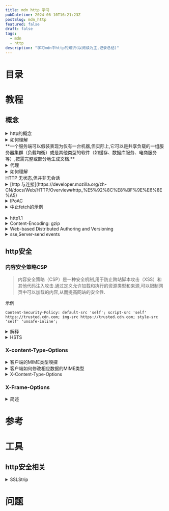 ```yaml
---
title: mdn http 学习
pubDatetime: 2024-06-10T16:21:23Z
postSlug: mdn_http
featured: false
draft: false
tags:
  - mdn
  - http
description: "学习mdn中http的知识(以阅读为主,记录总结)"
---
```


# 目录

# 教程

## 概念

<details>
<summary>http的概念</summary>

HTTP（HyperText Transfer Protocol,超文本传输协议）是用于在万维网上传输超文本的应用层协议.它是Web的基础技术之一,定义了客户端（通常是浏览器）和服务器之间的数据交换方式.HTTP有几个关键概念和特点：

### 基本概念

1. **客户端和服务器**：

   - **客户端**：发送请求的实体,通常是用户的Web浏览器.
   - **服务器**：接收并处理请求的实体,通常是存储网站内容的Web服务器.

2. **请求和响应**：

   - **请求（Request）**：由客户端发起,包括请求方法、URL、HTTP版本、请求头和可能的请求体.
   - **响应（Response）**：由服务器返回,包括HTTP状态码、HTTP版本、响应头和可能的响应体.

3. **URL（统一资源定位符）**：指明了客户端想要访问的资源位置.

### 请求方法

HTTP定义了几种请求方法,用于指示要对资源执行的操作：

- **GET**：请求资源.最常用的方法,通常用于获取网页内容.
- **POST**：提交数据给服务器（例如表单提交）.
- **PUT**：更新指定的资源.
- **DELETE**：删除指定的资源.
- **HEAD**：类似GET,但只请求资源的头部信息.
- **OPTIONS**：请求支持的HTTP方法.

### HTTP头部

HTTP请求和响应都包含头部,用于传递元数据,如：

- **Content-Type**：指明资源的媒体类型（例如text/html）.
- **User-Agent**：客户端软件的信息.
- **Accept**：客户端可处理的内容类型.
- **Cookie**：客户端发送的存储在本地的会话信息.

### 状态码

HTTP响应包含一个状态码,表示请求的处理结果：

- **2xx（成功）**：请求已成功处理（如200 OK）.
- **3xx（重定向）**：需要进一步操作以完成请求（如301 Moved Permanently）.
- **4xx（客户端错误）**：请求有错误（如404 Not Found）.
- **5xx（服务器错误）**：服务器在处理请求时发生了错误（如500 Internal Server Error）.

### 会话和状态

HTTP是无状态协议,每个请求都是独立的,不保留之前请求的上下文信息.然而,通过使用Cookie、会话等技术,可以在客户端和服务器之间维持会话状态.

### 安全性

HTTP有不安全的版本（HTTP）和安全版本（HTTPS）.HTTPS通过SSL/TLS加密数据传输,提供数据的机密性、完整性和身份验证.

### 发展和版本

- **HTTP/1.0**：早期版本,简单且基础.
- **HTTP/1.1**：广泛使用,支持持久连接和管道化.
- **HTTP/2**：引入二进制传输、多路复用和头部压缩,提高性能.
- **HTTP/3**：基于QUIC协议,更快的传输速度和更好的性能.

### 示例

一个简单的HTTP GET请求和响应示例：

#### 请求：

```
GET /index.html HTTP/1.1
Host: www.example.com
User-Agent: Mozilla/5.0
Accept: text/html
```

#### 响应：

```
HTTP/1.1 200 OK
Content-Type: text/html
Content-Length: 137

<html>
<body>
<h1>Hello, World!</h1>
</body>
</html>
```

HTTP是构建和使用Web的基础技术,通过理解其工作原理,可以更好地开发和优化Web应用.

</details>

<details>
<summary>如何理解<br/>**一个服务端可以假装表现为仅有一台机器,但实际上,它可以是共享负载的一组服务器集群（负载均衡）或是其他类型的软件（如缓存、数据库服务、电商服务等）,按需完整或部分地生成文档.**</summary>

这个问题涉及到理解现代网络架构中负载均衡和服务分层的概念.这些技术允许服务端系统在表现为单一实体的同时,在后台利用多个服务器和服务来提高性能、可靠性和可扩展性.以下是更详细的解释：

### 负载均衡

#### 基本概念

负载均衡是分布式计算中的一种技术,用于将传入的网络流量分配到多台服务器上,以确保任何单台服务器不会被过载,从而提高整个系统的响应速度和可靠性.

#### 工作方式

1. **负载均衡器（Load Balancer）**：

   - 充当客户端和服务器集群之间的中间人.
   - 接受客户端的请求,并根据预定的算法（如轮询、最少连接、IP哈希等）将请求分配到不同的服务器上.
   - 负责健康检查,确保只有健康的服务器参与处理请求.

2. **服务器集群（Server Cluster）**：
   - 一组服务器共同提供同一个服务.
   - 每台服务器处理一部分请求,减轻单台服务器的负载.

#### 例子

假设一个电商网站使用负载均衡.用户访问网站时,请求首先到达负载均衡器,然后负载均衡器将请求分配到其中一台可用的服务器上进行处理.用户并不知道背后有多少台服务器在工作,他们看到的只是一个单一的电商网站.

### 服务分层（Service Layering）

#### 基本概念

服务分层是一种架构模式,通过将应用程序逻辑分成不同的层,每一层负责特定的功能.这种方式有助于模块化设计、提高代码可维护性,并且允许不同层独立扩展.

#### 典型分层

1. **表示层（Presentation Layer）**：

   - 负责与用户交互,通常是前端界面.
   - 例如,Web浏览器中的HTML页面.

2. **业务逻辑层（Business Logic Layer）**：

   - 处理应用程序的业务逻辑和规则.
   - 例如,用户身份验证、购物车处理等.

3. **数据访问层（Data Access Layer）**：

   - 负责与数据库等持久化存储系统交互.
   - 例如,读取和写入用户信息、订单详情等.

4. **服务层（Service Layer）**：
   - 提供对外服务接口,整合各层之间的操作.
   - 例如,API接口,微服务等.

#### 例子

一个电商网站可以有：

- 前端服务器（表示层）,处理用户请求并展示网页.
- 应用服务器（业务逻辑层）,处理业务逻辑如订单处理、支付等.
- 数据库服务器（数据访问层）,存储用户信息、订单数据等.

### 缓存

#### 基本概念

缓存是将常用数据临时存储在一个快速存取的位置,以加速数据的读取和减少延迟.

#### 类型

1. **客户端缓存**：

   - 存储在用户设备上（如浏览器缓存）.
   - 减少网络请求,提升用户体验.

2. **服务器缓存**：
   - 存储在服务器端,供多个用户共享.
   - 常用技术如Redis、Memcached.

#### 例子

在电商网站上,热门商品的详情可以缓存起来,当用户访问时直接从缓存读取,而不是每次都从数据库获取.这可以显著提高响应速度.

### 综合示例

假设一个电商网站使用负载均衡、分层架构和缓存技术：

1. **用户访问网站**：

   - 请求首先到达负载均衡器.
   - 负载均衡器将请求分配到一台前端服务器.

2. **前端服务器处理请求**：

   - 前端服务器查询缓存,检查是否有现成的页面或数据.
   - 如果缓存中没有,则前端服务器向应用服务器请求数据.

3. **应用服务器处理业务逻辑**：

   - 应用服务器处理用户请求（如用户登录、商品浏览等）.
   - 需要数据时,查询缓存,如果缓存没有,则从数据库获取.

4. **数据库访问**：

   - 数据库服务器存储用户数据、订单信息等.
   - 通过数据访问层接口提供数据.

5. **响应返回**：
   - 应用服务器将处理后的数据返回前端服务器.
   - 前端服务器生成最终的HTML页面,并发送给用户.

通过这种方式,用户体验到的是一个统一的电商网站,而在后台,多个服务器和服务共同协作,保证了系统的高效、可靠和可扩展.

</details>

<details>
<summary>代理</summary>

- [devv](https://devv.ai/search?threadId=dslikwq9gum8)

> 除了缓存和过滤之外,代理服务器还能实现哪些其他功能？它们如何帮助提高网络安全和性能？
> nginx与代理的关系
> 在实际应用中,使用NGINX作为反向代理有哪些优势和劣势？
> 代理服务器如何实现身份验证的功能

</details>

<details>
<summary>如何理解<br/>HTTP 无状态,但并非无会话</summary>

HTTP被称为无状态协议,意味着每个请求都是独立的,服务器不会在请求之间保留任何信息或状态.这种设计使得HTTP协议简单且易于实现,因为服务器不需要管理用户的状态信息,从而提高了可扩展性和可靠性[1](https://stackoverflow.com/questions/4913763/what-does-it-mean-when-they-say-http-is-stateless)[2](https://dev.to/codexam/why-is-http-stateless-2m3p).

然而,尽管HTTP本身是无状态的,许多Web应用程序仍然需要维持会话状态,以便在用户与应用程序交互时提供个性化体验.这通常通过使用Cookies和会话（Sessions）来实现.Cookies是存储在客户端的小数据片段,服务器可以通过这些Cookies识别用户并记住他们的状态.会话则是在服务器端为每个用户创建的临时存储空间,用于跟踪用户的活动和状态[2](https://dev.to/codexam/why-is-http-stateless-2m3p)[3](https://www.tek-tips.com/viewthread.cfm?qid=7851).

因此,虽然HTTP协议本身不保留状态,但通过Cookies和会话机制,开发者可以在无状态的HTTP协议之上构建出具有会话管理能力的应用程序.这种方法结合了HTTP的高效性和会话的灵活性,使得Web应用能够提供更好的用户体验[4](https://www.quora.com/If-HTTP-is-stateless-then-how-does-a-webserver-understand-that-every-session-is-unique)[5](https://superuser.com/questions/825369/how-does-http-become-stateless).

</details>

<details>
<summary>[http 与连接](https://developer.mozilla.org/zh-CN/docs/Web/HTTP/Overview#http_%E5%92%8C%E8%BF%9E%E6%8E%A5)</summary>

在HTTP中,连接的管理至关重要,因为它直接影响到性能和稳定性.HTTP连接通常是通过TCP（传输控制协议）建立的,TCP提供了可靠的连接,确保数据包的顺利传输.HTTP/1.1引入了持久连接（也称为keep-alive连接）,允许在同一TCP连接上发送多个HTTP请求和响应,从而减少了连接建立和关闭的开销,提高了性能.

持久连接的优势在于,它可以减少网络延迟,因为多个请求可以在同一连接中顺序处理,而不需要为每个请求建立新的连接.虽然持久连接在HTTP/1.1中是默认的,但在HTTP/2和HTTP/3中,连接的管理方式有所不同,后者采用了多路复用技术,允许在同一连接上并行处理多个请求,从而进一步提高了性能和效率.

</details>

<details>
<summary>IPoAC</summary>

IPoAC（Internet Protocol over Avian Carriers）是一种幽默的提议,旨在通过鸟类（如信鸽）传输互联网协议（IP）流量.这一概念最初在**1990年4月1日的RFC 1149中提出**,属于愚人节的玩笑提案.该提案描述了如何利用信鸽作为数据传输媒介,尽管其实现效果并不理想,通常伴随着高延迟和数据丢失的风险.例如,在一次实际实施中,发送了九个数据包,但由于操作错误,数据包的丢失率高达55%[1](https://en.wikipedia.org/wiki/IP_over_Avian_Carriers)[4](https://www.vyopta.com/blog/video-conferencing/ipoac/).

IPoAC的工作原理是将IP数据包附加到信鸽的腿上,然后通过鸽子将数据包传送到目的地.尽管这种方法在理论上可以实现数据传输,但由于天气、捕食者等因素,实际传输的可靠性和速度都受到很大影响[1](https://en.wikipedia.org/wiki/IP_over_Avian_Carriers)[3](https://generative.ink/alternet/avian).此外,IPoAC还被用作对现代网络传输方式的讽刺,展示了在某些情况下,传统的物理传输方式可能比现代网络更有效[1](https://en.wikipedia.org/wiki/IP_over_Avian_Carriers).

除了IPoAC,还有一些网络协议是出于有趣或实验目的而创建的,以下是几个例子：

1. **RFC 1149 - IPoAC（Internet Protocol over Avian Carriers）**：虽然这是一个幽默的提案,但它展示了如何利用信鸽传输数据包,强调了在某些情况下,传统的物理传输方式可能比现代网络更有效[1](https://en.wikipedia.org/wiki/IP_over_Avian_Carriers).

2. **RFC 2324 - HTTP 418 I'm a teapot**：这是一个愚人节的玩笑提案,定义了一个HTTP状态码418,表示“我是一个茶壶”,用于回应不适当的冲泡请求.虽然这个协议并不实际用于网络通信,但它成为了互联网文化的一部分,常被引用以展示网络协议的幽默性[1](https://en.wikipedia.org/wiki/Hyper_Text_Coffee_Pot_Control_Protocol).

3. **RFC 3092 - The "Internet Official Protocol Standards"**：这个RFC以幽默的方式列出了“官方”互联网协议标准,包括一些不切实际的协议,如“用铅笔写的协议”.它通过夸张的方式反映了网络标准化过程中的复杂性和荒谬性[1](https://en.wikipedia.org/wiki/RFC_3092).

4. **Freenet**：这是一个去中心化的匿名网络,旨在保护用户的隐私和自由表达.虽然它是一个实际的协议,但其创建的初衷是为了应对审查和保护言论自由,具有一定的社会实验性质.

5. **BitTorrent**：虽然BitTorrent是一个实际的文件共享协议,但它的设计理念是为了提高大文件传输的效率,利用用户的带宽进行分布式下载.这种创新的思路改变了文件共享的方式,促进了P2P（点对点）技术的发展.

这些协议和概念展示了网络技术的多样性和创新性,许多都是为了应对特定的技术挑战或满足特定的需求而发展起来的,同时也反映了网络文化中的幽默和创造力.

</details>

<details>
<summary>中止fetch的示例</summary>

下面是一个使用 `AbortController` 中止 `fetch` 请求的示例代码.这个示例展示了如何创建一个 `AbortController`,并在点击按钮时发起请求和中止请求.

```html
<!doctype html>
<html lang="zh">
  <head>
    <meta charset="UTF-8" />
    <meta name="viewport" content="width=device-width, initial-scale=1.0" />
    <title>中止 Fetch 请求示例</title>
    <style>
      body {
        font-family: Arial, sans-serif;
        margin: 20px;
      }
      button {
        margin: 5px;
        padding: 10px 15px;
        font-size: 16px;
      }
    </style>
  </head>
  <body>
    <h1>中止 Fetch 请求示例</h1>
    <button id="startFetch">开始请求</button>
    <button id="abortFetch">中止请求</button>
    <div id="status"></div>

    <script>
      const controller = new AbortController();
      const signal = controller.signal;
      const statusDiv = document.getElementById("status");

      document.getElementById("startFetch").addEventListener("click", () => {
        statusDiv.textContent = "请求中...";
        fetch("https://httpbin.org/delay/5", { signal })
          .then(response => {
            if (!response.ok) throw new Error("网络响应错误");
            return response.json();
          })
          .then(data => {
            statusDiv.textContent = "请求成功: " + JSON.stringify(data);
          })
          .catch(err => {
            if (err.name === "AbortError") {
              statusDiv.textContent = "请求已中止";
            } else {
              statusDiv.textContent = "请求失败: " + err.message;
            }
          });
      });

      document.getElementById("abortFetch").addEventListener("click", () => {
        controller.abort();
        statusDiv.textContent = "请求已中止";
      });
    </script>
  </body>
</html>
```

在这个示例中,当用户点击“开始请求”按钮时,会发起一个 `fetch` 请求到 `https://httpbin.org/delay/5`,该请求会延迟 5 秒后返回响应.如果在这段时间内用户点击“中止请求”按钮,`AbortController` 会中止请求,并在状态显示区域更新相应的消息.这种方式可以有效地管理网络请求,避免不必要的资源浪费[1](https://developer.mozilla.org/en-US/docs/Web/API/AbortController)[2](https://javascript.info/fetch-abort).

react demo


<AbortController client:visible />

</details>

<br />

<details>
<summary>http1.1</summary>

HTTP/1.1 的改进在实际应用中对网页浏览体验产生了显著的影响,主要体现在以下几个方面：

首先,**连接复用**的引入使得多个请求可以通过同一个 TCP 连接发送.这意味着用户在浏览网页时,浏览器可以更快地加载页面中的多个资源,如图片、样式表和脚本,而不必为每个资源单独建立连接.这种机制减少了连接建立的时间和网络延迟,从而提升了网页的加载速度,用户体验更加流畅[1](https://medium.com/@nirajranasinghe/the-evolution-of-http-from-version-1-0-to-3-0-and-the-impact-on-modern-web-communication-cb233b17e118).

其次,**管线化技术**的引入允许浏览器在等待第一个请求的响应时,继续发送后续请求.这种并行处理的能力减少了请求之间的等待时间,尤其是在加载包含多个资源的复杂网页时,能够显著提高加载效率[5](https://medium.com/@siladityaghosh/title-evolution-of-web-protocols-unraveling-the-layers-of-http-and-http-2-and-their-impact-on-the-4c6f10b6e2f8).

**响应分块**的支持使得服务器能够在生成内容时逐步发送数据,而不是等待所有数据准备好后再发送.这对于动态内容的加载尤为重要,例如在线购物网站的商品列表,用户可以在等待完整页面加载的同时,看到部分内容,从而提升了交互体验[4](https://stackoverflow.com/questions/246859/http-1-0-vs-1-1).

在**缓存控制**方面,HTTP/1.1 允许更精细的缓存管理,浏览器可以根据服务器提供的缓存指令,决定何时使用缓存内容,何时重新请求资源.这种机制减少了不必要的网络请求,降低了服务器负担,同时也加快了页面加载速度,用户在访问重复内容时能够体验到更快的响应[3](https://factoryhr.medium.com/http-2-the-difference-between-http-1-1-benefits-and-how-to-use-it-38094fa0e95b).

最后,机制使得服务器能够根据客户端的请求,提供最合适的内容格式.这意味着用户可以根据自己的设备和网络条件,获得优化后的内容展示,从而提升了整体的用户体验[6](https://www.quora.com/What-are-the-advantage-of-HTTP-2-as-compared-with-HTTP-1-1).

综上所述,HTTP/1.1 的这些改进在实际应用中显著提升了网页浏览的速度和效率,改善了用户体验,使得现代网页能够更快、更流畅地加载和交互.

</details>

<details>
<summary>Content-Encoding: gzip</summary>

在 HTTP 通信中,当客户端发送请求并接收到带有 `Content-Encoding: gzip` 的响应时,解压缩通常是在客户端处理响应内容的过程中自动进行的.具体来说,解压缩的步骤如下：

1. **请求阶段**：客户端在发送请求时,会在请求头中包含 `Accept-Encoding` 字段,表明它支持的内容编码格式,例如 `gzip`.这告诉服务器,客户端能够处理经过 gzip 压缩的响应.

2. **响应阶段**：服务器在处理请求后,如果决定使用 gzip 压缩响应内容,会在响应头中添加 `Content-Encoding: gzip`.这表示响应体是经过 gzip 压缩的.

3. **解压缩过程**：当客户端接收到响应后,它会检查响应头中的 `Content-Encoding` 字段.如果该字段的值为 `gzip`,客户端会自动使用相应的解压缩算法（通常是通过库或内置功能）对响应体进行解压缩.这一过程通常是在客户端的 HTTP 库或框架内部完成的,开发者不需要手动处理.

4. **使用解压后的内容**：解压缩完成后,客户端可以使用原始的未压缩内容进行后续处理,比如渲染网页或解析数据.

这种自动解压缩的机制使得开发者在处理 HTTP 响应时更加方便,能够专注于业务逻辑,而无需关心底层的压缩和解压缩细节[1](https://developer.mozilla.org/en-US/docs/Web/HTTP/Headers/Content-Encoding)[5](https://github.com/nextgenhealthcare/connect/issues/2491).

</details>

<details>
<summary>Web-based Distributed Authoring and Versioning</summary>
Web-based Distributed Authoring and Versioning（WebDAV）是一种基于 HTTP 的协议扩展,旨在支持分布式的内容创作和版本控制.WebDAV 允许用户通过网络直接编辑和管理存储在服务器上的文件,使得 Web 不再仅仅是一个只读的媒介,而是一个可写的、协作的环境.

WebDAV 的主要特性包括：

1. **资源管理**：WebDAV 允许用户创建、删除和修改 Web 资源.用户可以通过标准的 HTTP 方法（如 PUT、DELETE 和 POST）对资源进行操作.

2. **属性管理**：WebDAV 支持对资源的属性进行管理,例如创建日期、作者、修改日期等.用户可以使用 PROPFIND 方法查询资源的属性,并使用 PROPPATCH 方法更新或删除这些属性.

3. **集合管理**：WebDAV 允许用户创建和管理资源集合（类似于文件夹）.用户可以使用 MKCOL 方法创建集合,并使用其他方法列出集合中的资源.

4. **锁定机制**：为了避免多个用户同时编辑同一资源导致的冲突,WebDAV 引入了锁定机制.用户可以对资源进行锁定（LOCK）,以防止其他用户在锁定期间对其进行修改,解锁（UNLOCK）操作则允许其他用户重新获得对资源的访问权限.

5. **版本控制**：虽然 WebDAV 的基本版本并不直接支持版本控制,但它为后续的扩展（如 Delta-V）奠定了基础,使得用户能够跟踪和管理资源的不同版本.

6. **访问控制**：WebDAV 还引入了访问控制的概念,允许用户设置谁可以访问或修改特定资源.这通过访问控制列表（ACL）来实现,用户可以定义不同的权限（如读取、写入、删除等）.

WebDAV 的这些功能使得 Web 成为一个可写的、协作的环境,适合于团队合作和内容管理.它在许多现代 Web 应用中得到了广泛应用,尤其是在内容管理系统（CMS）和云存储服务中[1](https://en.wikipedia.org/wiki/WebDAV)[2](https://learn.microsoft.com/en-us/openspecs/windows_protocols/ms-wdvse/7bb6d0b6-8e78-4802-ab86-cecd7f91ec72).

</details>

<details>
<summary>sse,Server-send events</summary>

</details>

## http安全

### 内容安全策略CSP

> 内容安全策略（CSP）是一种安全机制,用于防止跨站脚本攻击（XSS）和其他代码注入攻击.通过定义允许加载和执行的资源类型和来源,可以限制网页中可以加载的内容,从而提高网站的安全性.

示例

```http
Content-Security-Policy: default-src 'self'; script-src 'self' https://trusted.cdn.com; img-src https://trusted.cdn.com; style-src 'self' 'unsafe-inline';
```

<details>
<summary>解释</summary>

这段代码是一个内容安全策略（Content Security Policy, CSP）的示例，它用于增强网页的安全性，防止跨站脚本攻击（XSS）和其他代码注入攻击。下面是对这段代码的详细解释：

### 代码解析

```http
Content-Security-Policy:
    default-src 'self';
    script-src 'self' https://trusted.cdn.com;
    img-src https://trusted.cdn.com;
    style-src 'self' 'unsafe-inline';
```

#### 1. `default-src 'self';`

- **功能**: 这是默认的源策略，表示如果没有其他更具体的源策略，浏览器将只允许从当前源（即网站自身）加载资源。
- **效果**: 这意味着任何未被明确允许的资源（如脚本、图像、样式等）都将被阻止加载。

#### 2. `script-src 'self' https://trusted.cdn.com;`

- **功能**: 这个指令指定了允许加载脚本的源。这里允许从当前源和 `https://trusted.cdn.com` 加载脚本。
- **效果**: 这意味着只有来自这两个源的脚本可以被执行，其他来源的脚本将被阻止，从而减少了恶意脚本的风险。

#### 3. `img-src https://trusted.cdn.com;`

- **功能**: 这个指令指定了允许加载图像的源。这里只允许从 `https://trusted.cdn.com` 加载图像。
- **效果**: 这限制了图像的来源，确保只有来自可信的 CDN 的图像可以被加载，防止加载恶意图像。

#### 4. `style-src 'self' 'unsafe-inline';`

- **功能**: 这个指令指定了允许加载样式的源。这里允许从当前源加载样式，并且允许使用内联样式（`'unsafe-inline'`）。
- **效果**: 允许内联样式可能会增加 XSS 攻击的风险，因为攻击者可以通过注入内联样式来执行恶意代码。因此，使用 `'unsafe-inline'` 时需要谨慎。

### 总体目标

这段代码的主要目标是通过限制资源的加载来源来提高网页的安全性。通过明确指定哪些源是可信的，开发者可以有效地减少潜在的安全风险，防止恶意代码的执行。

</details>

<details>
<summary>HSTS</summary>

当一个网站接受 HTTP 请求并重定向到 HTTPS 时，确实存在安全风险，特别是中间人攻击（MITM）。在这种情况下，用户的初始请求是通过未加密的 HTTP 进行的，这意味着任何在此过程中传输的数据都可能被攻击者截获或篡改。例如，当用户输入 `http://foo.com` 或仅输入 `foo.com` 时，浏览器会首先通过 HTTP 发送请求。

在这个过程中，攻击者可以利用这一点进行中间人攻击。他们可以拦截用户的请求，并将其重定向到一个恶意网站，而不是用户期望的安全 HTTPS 版本。这种攻击方式的一个例子是使用工具如 SSLStrip，它可以在用户不知情的情况下将 HTTPS 请求转换为 HTTP 请求，从而使用户在不安全的连接上输入敏感信息，如用户名和密码[1](https://www.upguard.com/blog/https-redirection)[3](https://stackoverflow.com/questions/4365294/is-redirecting-http-to-https-a-bad-idea)。

为了减少这种风险，建议实施 HTTP 严格传输安全（HSTS）策略。HSTS 是一种网络安全机制，它要求浏览器仅通过 HTTPS 连接到服务器。通过在服务器响应中添加 HSTS 头，浏览器会记住该网站并在未来的请求中自动使用 HTTPS，从而减少了通过 HTTP 进行通信的机会[2](https://www.bitsight.com/blog/practitioners-corner-risk-https-http-redirects)[3](https://stackoverflow.com/questions/4365294/is-redirecting-http-to-https-a-bad-idea)。

此外，网站管理员应考虑完全禁用 HTTP 访问，强制用户仅通过 HTTPS 访问网站。这不仅可以防止中间人攻击，还可以提高用户对网站安全性的信任[4](https://www.bitsight.com/blog/practitioners-corner-risk-https-http-redirects)[5](https://beaglesecurity.com/blog/vulnerability/redirection-from-http-to-https-to-a-different-host-preventing-hsts.html)。

</details>

### X-content-Type-Options

<details>
<summary>客户端的MIME类型嗅探</summary>
客户端的 MIME 类型嗅探是指浏览器在接收到资源时，尝试根据资源的内容而不是仅仅依赖于服务器返回的 `Content-Type` 头来判断资源的类型。这种行为可能导致安全风险，尤其是在处理 JavaScript 和 CSS 等可执行内容时。

### MIME 类型嗅探的工作原理

1. **内容分析**：
   浏览器会检查响应内容的前几个字节，以确定其类型。例如，如果内容以 `<html>` 开头，浏览器可能会将其解析为 HTML，即使服务器返回的 `Content-Type` 是 `text/plain`。

2. **安全隐患**：
   如果服务器错误地设置了 MIME 类型，攻击者可能利用这一点进行跨站脚本攻击（XSS）。例如，攻击者可以将恶意 JavaScript 代码嵌入到一个被标记为 `text/plain` 的文件中，浏览器可能会嗅探并将其当作可执行代码处理。

### 如何防止 MIME 类型嗅探

为了防止 MIME 类型嗅探带来的安全风险，可以采取以下措施：

1. **设置正确的 `Content-Type`**：
   确保服务器返回的 `Content-Type` 头与实际内容相符。例如，JavaScript 文件应返回 `application/javascript`，而不是 `text/plain`。

2. **使用 `X-Content-Type-Options` 头**：
   在服务器响应中添加 `X-Content-Type-Options: nosniff` 头，指示浏览器不要进行 MIME 嗅探。这样，浏览器将严格遵循 `Content-Type` 头的设置。

   ```http
   X-Content-Type-Options: nosniff
   ```

3. **内容安全策略（CSP）**：
   实施内容安全策略，限制可执行的资源来源。通过 CSP，可以防止加载未授权的脚本，降低 XSS 攻击的风险。

### 示例

以下是一个简单的 HTTP 响应示例，展示如何设置 MIME 类型和防止嗅探：

```http
HTTP/1.1 200 OK
Content-Type: application/javascript
X-Content-Type-Options: nosniff

// 这里是 JavaScript 代码
console.log('Hello, World!');
```

### 总结

客户端的 MIME 类型嗅探是一种浏览器行为，可能导致安全风险。通过确保服务器返回正确的 MIME 类型、使用 `X-Content-Type-Options` 头以及实施内容安全策略，可以有效降低这些风险，保护应用程序的安全性。

</details>

<details>
<summary>客户端如何修改相应数据的MIME类型</summary>
在客户端，修改响应数据的 MIME 类型通常涉及到如何处理和发送 HTTP 请求。虽然客户端无法直接修改服务器返回的 MIME 类型，但可以通过设置请求头来影响服务器的响应。以下是一些常见的方法和注意事项：

### 1. 使用 XMLHttpRequest 或 Fetch API

当你使用 XMLHttpRequest 或 Fetch API 发送请求时，可以设置请求头来指定期望的响应类型。例如：

```javascript
// 使用 Fetch API
fetch("https://example.com/data", {
  method: "GET",
  headers: {
    Accept: "application/json", // 指定期望的 MIME 类型
  },
})
  .then(response => {
    if (response.ok) {
      return response.json(); // 根据 MIME 类型解析响应
    }
    throw new Error("网络响应不是 OK");
  })
  .then(data => {
    console.log(data);
  })
  .catch(error => {
    console.error("请求失败:", error);
  });
```

### 2. 通过服务器配置

如果你控制服务器，可以通过服务器配置来修改 MIME 类型。例如，在 Apache 服务器中，可以通过 `.htaccess` 文件设置 MIME 类型：

```apache
AddType application/json .json
```

### 3. 处理响应数据

在客户端接收到响应后，可以根据实际需要处理数据。例如，如果服务器返回的 MIME 类型不正确，可以在 JavaScript 中手动处理数据：

```javascript
fetch("https://example.com/data")
  .then(response => {
    const contentType = response.headers.get("Content-Type");
    if (contentType === "application/octet-stream") {
      // 手动处理数据
      return response.blob(); // 或者其他处理方式
    }
    return response.json();
  })
  .then(data => {
    console.log(data);
  })
  .catch(error => {
    console.error("请求失败:", error);
  });
```

### 4. 使用 Web 服务器的 MIME 类型设置

如果你使用的是 Web 服务器（如 Nginx、Apache），可以在服务器配置中设置 MIME 类型，以确保正确的 MIME 类型在响应中返回。例如，在 Nginx 中，可以这样设置：

```nginx
location / {
    types {
        application/json json;
        text/html html;
    }
}
```

### 总结

客户端无法直接修改服务器返回的 MIME 类型，但可以通过设置请求头来影响服务器的响应，或者在服务器端进行配置以确保正确的 MIME 类型返回。在处理响应数据时，可以根据实际的 MIME 类型进行相应的解析和处理。

</details>

<details>
<summary>X-Content-Type-Options</summary>

`X-Content-Type-Options: nosniff` 是一个 HTTP 响应头，用于防止浏览器进行 MIME 类型嗅探。它的主要目的是增强网站的安全性，防止潜在的安全漏洞，例如跨站脚本（XSS）攻击。

### 工作原理

当浏览器接收到一个 HTTP 响应时，它通常会查看 `Content-Type` 头来确定如何处理该响应的内容。然而，一些浏览器可能会尝试根据内容的实际字节来推测 MIME 类型，这种行为称为 MIME 嗅探。如果服务器错误地设置了 `Content-Type`，这可能导致安全问题。

例如，如果服务器将一个包含恶意 JavaScript 代码的文件的 `Content-Type` 设置为 `text/plain`，浏览器可能会嗅探并将其当作可执行代码处理，从而执行恶意代码。

### 使用 `X-Content-Type-Options: nosniff`

通过在服务器的响应中添加 `X-Content-Type-Options: nosniff` 头，您可以指示浏览器严格遵循 `Content-Type` 头的设置，而不进行嗅探。这意味着如果 `Content-Type` 是 `text/plain`，浏览器将不会尝试将其解释为其他类型的内容。

#### 示例

以下是一个 HTTP 响应示例，展示如何使用 `X-Content-Type-Options` 头：

```http
HTTP/1.1 200 OK
Content-Type: application/javascript
X-Content-Type-Options: nosniff

// 这里是 JavaScript 代码
console.log('Hello, World!');
```

### 适用场景

- **防止 XSS 攻击**：通过确保浏览器不会嗅探内容类型，可以降低 XSS 攻击的风险。
- **保护用户数据**：对于处理用户生成内容的网站，使用此头可以防止恶意用户上传的文件被错误解析和执行。

### 结论

`X-Content-Type-Options: nosniff` 是一个简单而有效的安全措施，能够帮助开发者防止浏览器进行 MIME 嗅探，从而增强 Web 应用程序的安全性。建议在所有需要严格控制内容类型的 HTTP 响应中使用此头。

</details>

### X-Frame-Options

<details>
<summary>简述</summary>

`X-Frame-Options` 是一个 HTTP 响应头，用于防止点击劫持攻击。点击劫持是一种攻击方式，攻击者通过在网页中嵌入恶意内容，诱使用户点击看似无害的链接，但实际上点击的是恶意网站上的内容。

### 工作原理

`X-Frame-Options` 头有三个可能的值：

- `DENY`：不允许任何网站在 `<frame>`、`<iframe>` 或 `<object>` 中嵌入此页面。
- `SAMEORIGIN`：只允许与当前页面同源的网站在 `<frame>`、`<iframe>` 或 `<object>` 中嵌入此页面。
- ~~`ALLOW-FROM uri`：允许指定的 URI 在 `<frame>`、`<iframe>` 或 `<object>` 中嵌入此页面（已废弃，不推荐使用）。~~

### 使用示例

以下是一个使用 `X-Frame-Options` 头的 HTTP 响应示例：

```http
HTTP/1.1 200 OK
Content-Type: text/html
X-Frame-Options: SAMEORIGIN
```

</details>

# 参考

# 工具

## http安全相关

<details>
<summary>SSLStrip</summary>

SSLStrip 是一种网络攻击工具，主要用于执行 HTTPS 降级攻击。它通过拦截和修改用户与服务器之间的通信，去除 HTTPS 的保护，将其替换为不安全的 HTTP，从而使攻击者能够窃取用户的敏感信息，如用户名和密码。

### SSLStrip 的工作原理

SSLStrip 的核心功能是拦截用户的请求并将 HTTPS 链接转换为 HTTP 链接。当用户尝试访问一个安全的网站时，SSLStrip 会将其请求重定向到一个不安全的 HTTP 版本。由于用户的浏览器未能建立安全连接，攻击者可以在此过程中捕获传输的数据。

### 使用 SSLStrip 的步骤

以下是使用 SSLStrip 的基本步骤：

1. **环境准备**：

   - 确保你有一个可以运行 SSLStrip 的环境，通常是 Kali Linux 或 BackTrack 等渗透测试操作系统。

2. **安装 SSLStrip**：

   - 在 Kali Linux 中，SSLStrip 通常预装。如果没有，可以通过以下命令安装：
     ```bash
     sudo apt-get install sslstrip
     ```

3. **设置 ARP 欺骗**：

   - 使用 `arpspoof` 或其他工具进行 ARP 欺骗，以便将流量重定向到你的机器。这样，用户的流量就会经过你的设备。
   - 示例命令：
     ```bash
     sudo arpspoof -i <interface> -t <target_ip> -r <gateway_ip>
     ```

4. **启动 SSLStrip**：

   - 运行 SSLStrip，通常使用以下命令：
     ```bash
     sudo sslstrip -l 10000
     ```
   - 这会在本地监听 10000 端口。

5. **配置 iptables**：

   - 使用 iptables 将 HTTP 流量重定向到 SSLStrip 监听的端口：
     ```bash
     sudo iptables -t nat -A PREROUTING -p tcp --dport 80 -j REDIRECT --to-port 10000
     ```

6. **捕获数据**：
   - 当用户访问网站时，SSLStrip 会将 HTTPS 请求转换为 HTTP，并记录下用户输入的敏感信息。

### 注意事项

使用 SSLStrip 进行攻击是非法的，只有在获得明确授权的情况下才能进行渗透测试。此工具主要用于教育和安全研究目的，帮助安全专家理解和防范此类攻击[1](https://www.computerweekly.com/tip/Sslstrip-tutorial-for-penetration-testers)[2](https://www.cybrary.it/blog/using-sslstrip-in-kali-linux)[3](https://systemweakness.com/attack-tutorial-ssl-strip-70a0d2d73667)。

</details>


<Excalidraw
  viewModeEnabled="true"
  file="tcp"
  className="w-[80vw] m-auto mt-10"
/>

# 问题
